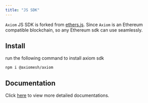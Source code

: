 ```yaml
---
title: "JS SDK"
---
```


`Axiom` JS SDK is forked from [ethers.js](https://github.com/ethers-io/ethers.js). Since `Axiom` is an Ethereum compatible blockchain, so any Ethereum sdk can use seamlessly. 

## Install

run the following command to install axiom sdk

``` shell
npm i @axiomesh/axiom
```

## Documentation

Click [here](https://docs.ethers.org/v6/) to view more detailed documentations.